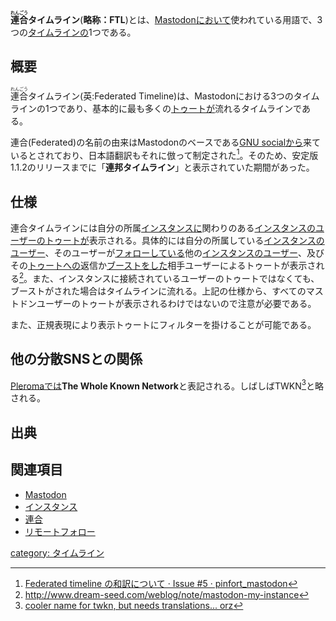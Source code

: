 {{infobox feature
| Name      = 連合タイムライン
| Image     = [[ファイル:スクリーンショット 2017-04-16 11.48.27.png|300px|連合タイムライン]]
| Version   = 1.0
| Endpoint  = /api/v1/timelines/public
| Available = 全てのインスタンス
| Link      = [https://github.com/tootsuite/mastodon/releases/tag/v1.0 実装されたリリース]
}}'''<ruby>連合<rt>れんごう</rt></ruby>タイムライン'''('''略称：FTL''')とは、[[Mastodon]]において使われている用語で、3つの[[タイムライン]]の1つである。

== 概要 ==
<ruby>連合<rt>れんごう</rt></ruby>タイムライン(英:Federated Timeline)は、Mastodonにおける3つのタイムラインの1つであり、基本的に最も多くの[[トゥート]]が流れるタイムラインである。

連合(Federated)の名前の由来はMastodonのベースである[[GNU social]]から来ているとされており、日本語翻訳もそれに倣って制定された<ref>[https://github.com/pinfort/mastodon/issues/5 Federated timeline の和訳について · Issue #5 · pinfort_mastodon]</ref>。そのため、安定版1.1.2のリリースまでに「'''連邦タイムライン'''」と表示されていた期間があった。

== 仕様 ==
連合タイムラインには自分の所属[[インスタンス]]に関わりのある[[インスタンス]]のユーザーのトゥートが表示される。具体的には自分の所属している[[インスタンス]]のユーザー、そのユーザーが[[フォロー]]している他の[[インスタンス]]のユーザー、及びその[[トゥート]]への返信か[[ブースト]]をした相手ユーザーによるトゥートが表示される<ref>http://www.dream-seed.com/weblog/note/mastodon-my-instance</ref>。また、インスタンスに接続されているユーザーのトゥートではなくても、ブーストがされた場合はタイムラインに流れる。上記の仕様から、すべてのマストドンユーザーのトゥートが表示されるわけではないので注意が必要である。

<!-- しかし、[[インスタンス]]間を跨いで通信を行うため問題が多く、[[トゥート]]が別の[[インスタンス]]の連合タイムラインに表示されるとその後に削除しても連合タイムラインには残る仕様などが問題視されている。 -->
また、正規表現により表示トゥートにフィルターを掛けることが可能である。

==他の分散SNSとの関係==
[[Pleroma]]では'''The Whole Known Network'''と表記される。しばしばTWKN<ref>[https://git.pleroma.social/pleroma/pleroma-fe/merge_requests/190 cooler name for twkn, but needs translations... orz]</ref>と略される。

== 出典 ==
<references/>

== 関連項目 ==
* [[Mastodon]]
* [[インスタンス]]
* [[連合]]
* [[リモートフォロー]]

{{DEFAULTSORT:れんこうたいむらいん}}
[[category: タイムライン]]